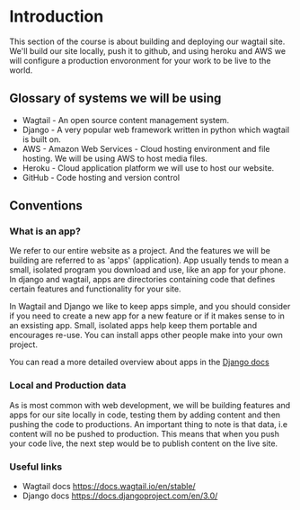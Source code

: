 # Introduction

This section of the course is about building and deploying our wagtail site. We'll build our site locally, push it to github, and using heroku and AWS we will configure a production envoronment for your work to be live to the world.

## Glossary of systems we will be using

- Wagtail - An open source content management system.
- Django - A very popular web framework written in python which wagtail is built on.
- AWS - Amazon Web Services - Cloud hosting environment and file hosting. We will be using AWS to host media files.
- Heroku - Cloud application platform we will use to host our website.
- GitHub - Code hosting and version control

## Conventions

### What is an app?

We refer to our entire website as a project. And the features we will be building are referred to as 'apps' (application). App usually tends to mean a small, isolated program you download and use, like an app for your phone. In django and wagtail, apps are directories containing code that defines certain features and functionality for your site.

In Wagtail and Django we like to keep apps simple, and you should consider if you need to create a new app for a new feature or if it makes sense to in an exsisting app. Small, isolated apps help keep them portable and encourages re-use. You can install apps other people make into your own project.

You can read a more detailed overview about apps in the [Django docs](https://docs.djangoproject.com/en/3.0/ref/applications/)

### Local and Production data

As is most common with web development, we will be building features and apps for our site locally in code, testing them by adding content and then pushing the code to productions. An important thing to note is that data, i.e content will no be pushed to production. This means that when you push your code live, the next step would be to publish content on the live site.

### Useful links
 - Wagtail docs https://docs.wagtail.io/en/stable/
 - Django docs https://docs.djangoproject.com/en/3.0/